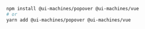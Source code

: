 ```bash
npm install @ui-machines/popover @ui-machines/vue
# or
yarn add @ui-machines/popover @ui-machines/vue
```
